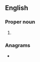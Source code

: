 ==English==

===Proper noun===
{{en-proper noun}}

# {{abbreviation of|Song of Solomon|lang=en}}

===Anagrams===
* {{anagrams|en|Glosson|Golsons|Song Sol.}}
